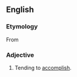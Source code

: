 ==English==

===Etymology===
From {{etyl|ML.}} {{term|accompletivus|lang=la}}

===Adjective===
{{en-adj}}

# {{rare}} Tending to [[accomplish]].